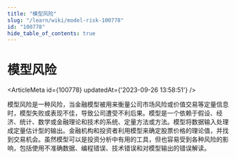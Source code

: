 ```yaml
---
title: "模型风险"
slug: "/learn/wiki/model-risk-100778"
id: "100778"
hide_table_of_contents: true
---
```



# 模型风险

<ArticleMeta id={100778} updatedAt={'2023-09-26 13:58:51'} />
<div className='border-solid border-b border-t-0 my-4 border-[var(--ifm-color-gray-300)]' />

模型风险是一种风险，当金融模型被用来衡量公司市场风险或价值交易等定量信息时，模型失败或表现不佳，导致公司遭受不利后果。模型是一个依赖于假设、经济、统计、数学或金融理论和技术的系统、定量方法或方法。模型将数据输入处理成定量估计型的输出。金融机构和投资者利用模型来确定股票价格的理论值，并找到交易机会。虽然模型可以是投资分析中有用的工具，但也容易受到各种风险的影响，包括使用不准确数据、编程错误、技术错误和对模型输出的错误解读。
